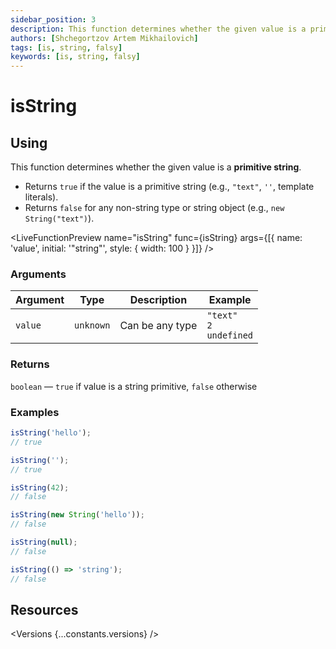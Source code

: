 ```yaml
---
sidebar_position: 3
description: This function determines whether the given value is a primitive string.
authors: [Shchegortzov Artem Mikhailovich]
tags: [is, string, falsy]
keywords: [is, string, falsy]
---
```




# isString

## Using

This function determines whether the given value is a **primitive string**.

- Returns `true` if the value is a primitive string (e.g., `"text"`, `''`, template literals).
- Returns `false` for any non-string type or string object (e.g., `new String("text")`).

<LiveFunctionPreview
  name="isString"
  func={isString}
  args={[{ name: 'value', initial: '"string"', style: { width: 100 } }]}
/>

### Arguments

| Argument | Type      | Description     | Example                                |
| -------- | --------- | --------------- | -------------------------------------- |
| `value`  | `unknown` | Can be any type | `"text"` <br /> `2` <br /> `undefined` |

### Returns

`boolean` — `true` if value is a string primitive, `false` otherwise

### Examples

```js
isString('hello');
// true

isString('');
// true

isString(42);
// false

isString(new String('hello'));
// false

isString(null);
// false

isString(() => 'string');
// false
```

## Resources

<Versions {...constants.versions} />

<div style={{ display: 'flex', gap: 20 }}>
  <GitHubResourceButton linkPath={constants.resourceLinkPath} />
  <CodeSandboxResourceButton link={constants.codeSandboxLink} />
</div>
